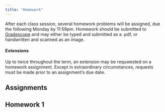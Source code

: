 ```yaml
---
title: "Homework"
---
```


After each class session, several homework problems will be assigned, due the following Monday by 11:59pm. Homework should be submitted to [Gradescope](https://www.gradescope.com/courses/425901) and may either be typed and submitted as a .pdf, or handwritten and scanned as an image. 

#### Extensions

Up to twice throughout the term, an extension may be requwested on a homework assignment. Except in extraordinary circumstances, requests must be made prior to an assignment's due date.



## Assignments

## Homework 1